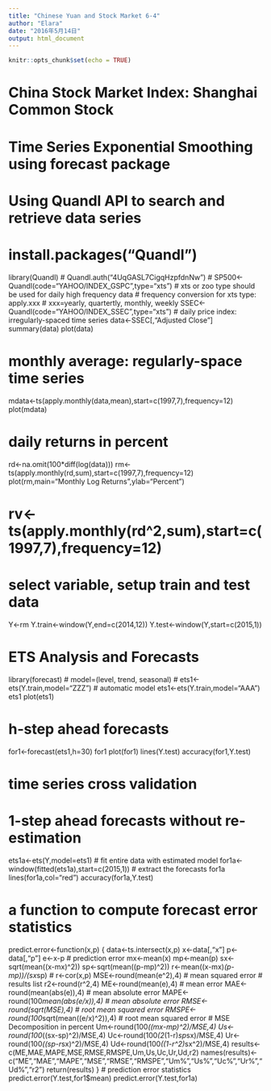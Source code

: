 ```yaml
---
title: "Chinese Yuan and Stock Market 6-4"
author: "Elara"
date: "2016年5月14日"
output: html_document
---
```


```r
knitr::opts_chunk$set(echo = TRUE)
```

# China Stock Market Index: Shanghai Common Stock
# Time Series Exponential Smoothing using forecast package
#
# Using Quandl API to search and retrieve data series
# install.packages("Quandl")
library(Quandl)
# Quandl.auth("4UqGASL7CigqHzpfdnNw")
# SP500<-Quandl(code="YAHOO/INDEX_GSPC",type="xts") 
# xts or zoo type should be used for daily high frequency data
# frequency conversion for xts type: apply.xxx
# xxx=yearly, quartertly, monthly, weekly
SSEC<-Quandl(code="YAHOO/INDEX_SSEC",type="xts") 
# daily price index: irregularly-spaced time series
data<-SSEC[,"Adjusted Close"]
summary(data)
plot(data)

# monthly average: regularly-space time series
mdata<-ts(apply.monthly(data,mean),start=c(1997,7),frequency=12)
plot(mdata)

# daily returns in percent
rd<-na.omit(100*diff(log(data)))
rm<-ts(apply.monthly(rd,sum),start=c(1997,7),frequency=12)
plot(rm,main="Monthly Log Returns",ylab="Percent")

# rv<-ts(apply.monthly(rd^2,sum),start=c(1997,7),frequency=12)

# select variable, setup train and test data 
Y<-rm
Y.train<-window(Y,end=c(2014,12))
Y.test<-window(Y,start=c(2015,1))

# ETS Analysis and Forecasts
library(forecast)
# model=(level, trend, seasonal)
# ets1<-ets(Y.train,model="ZZZ")  # automatic model
ets1<-ets(Y.train,model="AAA")
ets1
plot(ets1)

# h-step ahead forecasts
for1<-forecast(ets1,h=30)
for1
plot(for1)
lines(Y.test)
accuracy(for1,Y.test)

# time series cross validation
# 1-step ahead forecasts without re-estimation
ets1a<-ets(Y,model=ets1)  # fit entire data with estimated model
for1a<-window(fitted(ets1a),start=c(2015,1)) # extract the forecasts
for1a
lines(for1a,col="red")
accuracy(for1a,Y.test)

# a function to compute forecast error statistics
predict.error<-function(x,p) {
  data<-ts.intersect(x,p)
  x<-data[,"x"]
  p<-data[,"p"]
  e<-x-p                           # prediction error
  mx<-mean(x)
  mp<-mean(p)
  sx<-sqrt(mean((x-mx)^2))
  sp<-sqrt(mean((p-mp)^2))
  r<-mean((x-mx)*(p-mp))/(sx*sp)
  # r<-cor(x,p)
  MSE<-round(mean(e^2),4)                   # mean squared error
  # results list
  r2<-round(r^2,4)
  ME<-round(mean(e),4)                      # mean error
  MAE<-round(mean(abs(e)),4)                # mean absolute error
  MAPE<-round(100*mean(abs(e/x)),4)         # mean absolute error
  RMSE<-round(sqrt(MSE),4)                  # root mean squared error
  RMSPE<-round(100*sqrt(mean((e/x)^2)),4)   # root mean squared error
  # MSE Decomposition in percent
  Um<-round(100*((mx-mp)^2)/MSE,4)
  Us<-round(100*((sx-sp)^2)/MSE,4)
  Uc<-round(100*(2*(1-r)*sp*sx)/MSE,4)
  Ur<-round(100*((sp-r*sx)^2)/MSE,4)
  Ud<-round(100*((1-r^2)*sx^2)/MSE,4)
  results<-c(ME,MAE,MAPE,MSE,RMSE,RMSPE,Um,Us,Uc,Ur,Ud,r2)
  names(results)<-c("ME","MAE","MAPE","MSE","RMSE","RMSPE","Um%","Us%","Uc%","Ur%","Ud%","r2")
  return(results)
}
# prediction error statistics
predict.error(Y.test,for1$mean)
predict.error(Y.test,for1a)
